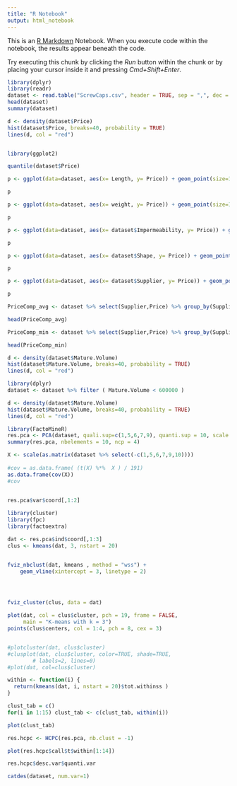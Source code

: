 ```yaml
---
title: "R Notebook"
output: html_notebook
---
```


This is an [R Markdown](http://rmarkdown.rstudio.com) Notebook. When you execute code within the notebook, the results appear beneath the code. 

Try executing this chunk by clicking the *Run* button within the chunk or by placing your cursor inside it and pressing *Cmd+Shift+Enter*. 

```r
library(dplyr)
library(readr)
dataset <- read.table("ScrewCaps.csv", header = TRUE, sep = ",", dec = ".", row.names = 1)
head(dataset)
summary(dataset)
```

```r



d <- density(dataset$Price)
hist(dataset$Price, breaks=40, probability = TRUE)
lines(d, col = "red")



```
```r

library(ggplot2)

quantile(dataset$Price)  
```

```r



p <- ggplot(data=dataset, aes(x= Length, y= Price)) + geom_point(size=1) + geom_smooth(method=lm) + ggtitle(" log(ppgdp) versus log(fertility) ")

p

``` 
```r



p <- ggplot(data=dataset, aes(x= weight, y= Price)) + geom_point(size=1) + geom_smooth(method=lm) + ggtitle(" log(ppgdp) versus log(fertility) ")

p

``` 
```r



p <- ggplot(data=dataset, aes(x= dataset$Impermeability, y= Price)) + geom_point(size=1) + geom_smooth(method=lm) + ggtitle(" log(ppgdp) versus log(fertility) ")

p

``` 

```r


p <- ggplot(data=dataset, aes(x= dataset$Shape, y= Price)) + geom_point(size=1) + geom_smooth(method=lm) + ggtitle(" log(ppgdp) versus log(fertility) ")

p

```
```r


p <- ggplot(data=dataset, aes(x= dataset$Supplier, y= Price)) + geom_point(size=1) + geom_smooth(method=lm) + ggtitle(" log(ppgdp) versus log(fertility) ")

p

```
```r
PriceComp_avg <- dataset %>% select(Supplier,Price) %>% group_by(Supplier) %>% summarise(Average_Price = mean(Price))  

head(PriceComp_avg)

PriceComp_min <- dataset %>% select(Supplier,Price) %>% group_by(Supplier) %>% summarise(Average_Price = min(Price))

head(PriceComp_min)
```


```r

d <- density(dataset$Mature.Volume)
hist(dataset$Mature.Volume, breaks=40, probability = TRUE)
lines(d, col = "red")

```



```r
library(dplyr)
dataset <- dataset %>% filter ( Mature.Volume < 600000 )  

```

```r
d <- density(dataset$Mature.Volume)
hist(dataset$Mature.Volume, breaks=40, probability = TRUE)
lines(d, col = "red")
```
```r

library(FactoMineR)
res.pca <- PCA(dataset, quali.sup=c(1,5,6,7,9), quanti.sup = 10, scale = TRUE)
summary(res.pca, nbelements = 10, ncp = 4)
```

```r

X <- scale(as.matrix(dataset %>% select(-c(1,5,6,7,9,10))))
  
#cov = as.data.frame( (t(X) %*%  X ) / 191)
as.data.frame(cov(X))
#cov
  
```


```r
res.pca$var$coord[,1:2]
```

```r
library(cluster)
library(fpc)
library(factoextra)

dat <- res.pca$ind$coord[,1:3]
clus <- kmeans(dat, 3, nstart = 20)


fviz_nbclust(dat, kmeans , method = "wss") +
    geom_vline(xintercept = 3, linetype = 2)




fviz_cluster(clus, data = dat)

plot(dat, col = clus$cluster, pch = 19, frame = FALSE,
     main = "K-means with k = 3")
points(clus$centers, col = 1:4, pch = 8, cex = 3)


#plotcluster(dat, clus$cluster)
#clusplot(dat, clus$cluster, color=TRUE, shade=TRUE, 
        # labels=2, lines=0)
#plot(dat, col=clus$cluster)

within <- function(i) {
  return(kmeans(dat, i, nstart = 20)$tot.withinss )
}

clust_tab = c()
for(i in 1:15) clust_tab <- c(clust_tab, within(i))

plot(clust_tab)


```


```r
res.hcpc <- HCPC(res.pca, nb.clust = -1)

plot(res.hcpc$call$t$within[1:14])


```

```r

res.hcpc$desc.var$quanti.var
```
 
```r
catdes(dataset, num.var=1) 
```
